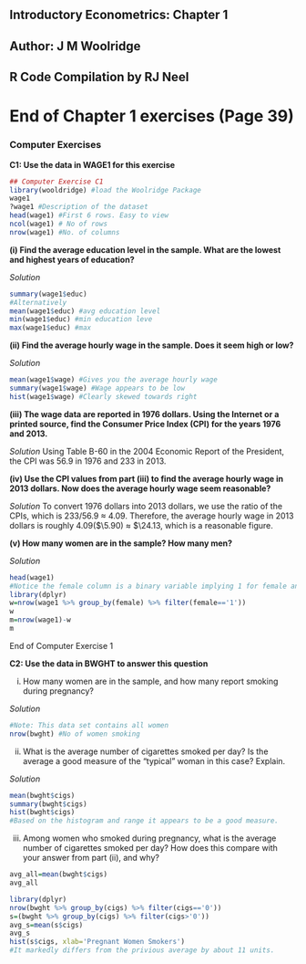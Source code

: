 
## Introductory Econometrics: Chapter 1
## Author: J M Woolridge
## R Code Compilation by RJ Neel


# End of Chapter 1 exercises (Page 39)

### Computer Exercises 

**C1: Use the data in WAGE1 for this exercise** 

```r
## Computer Exercise C1
library(wooldridge) #load the Woolridge Package
wage1
?wage1 #Description of the dataset
head(wage1) #First 6 rows. Easy to view
ncol(wage1) # No of rows
nrow(wage1) #No. of columns
```


**(i) Find the average education level in the sample. What are the lowest and highest years of education?** 

*Solution*
```r
summary(wage1$educ)
#Alternatively
mean(wage1$educ) #avg education level
min(wage1$educ) #min education leve
max(wage1$educ) #max
```

**(ii) Find the average hourly wage in the sample. Does it seem high or low? **

*Solution*
```r
mean(wage1$wage) #Gives you the average hourly wage 
summary(wage1$wage) #Wage appears to be low
hist(wage1$wage) #Clearly skewed towards right
```

**(iii) The wage data are reported in 1976 dollars. Using the Internet or a printed source, find the Consumer Price Index (CPI) for the years 1976 and 2013.**

*Solution*
Using Table B-60 in the 2004 Economic Report of the President, the CPI was 56.9 in 1976 and 233 in 2013. 

**(iv) Use the CPI values from part (iii) to find the average hourly wage in 2013 dollars. Now does the average hourly wage seem reasonable? **

*Solution*
To convert 1976 dollars into 2013 dollars, we use the ratio of the CPIs, which is 233/56.9 ≈ 4.09. Therefore, the average hourly wage in 2013 dollars is roughly 4.09(\$\5.90) \≈\ \$\24.13, which is a reasonable figure.


**(v) How many women are in the sample? How many men?**

*Solution*
```r
head(wage1)
#Notice the female column is a binary variable implying 1 for female and 0 for male requring us to proceed with 'dplyr'
library(dplyr)
w=nrow(wage1 %>% group_by(female) %>% filter(female=='1'))
w
m=nrow(wage1)-w
m
```

End of Computer Exercise 1

**C2: Use the data in BWGHT to answer this question** 

(i) How many women are in the sample, and how many report smoking during pregnancy?

*Solution*
```r
#Note: This data set contains all women
nrow(bwght) #No of women smoking

```


(ii) What is the average number of cigarettes smoked per day? Is the average a good measure of the “typical” woman in this case? Explain. 

*Solution*
```r
mean(bwght$cigs)
summary(bwght$cigs)
hist(bwght$cigs)
#Based on the histogram and range it appears to be a good measure.
```
(iii) Among women who smoked during pregnancy, what is the average number of cigarettes smoked per day? How does this compare with your answer from part (ii), and why?
```r
avg_all=mean(bwght$cigs)
avg_all

library(dplyr)
nrow(bwght %>% group_by(cigs) %>% filter(cigs=='0'))
s=(bwght %>% group_by(cigs) %>% filter(cigs>'0'))
avg_s=mean(s$cigs)
avg_s
hist(s$cigs, xlab='Pregnant Women Smokers')
#It markedly differs from the privious average by about 11 units.
```



